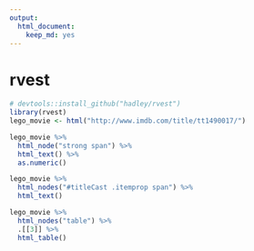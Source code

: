 ```yaml
---
output:
  html_document:
    keep_md: yes
---
```

# rvest


```r
# devtools::install_github("hadley/rvest")
library(rvest)
lego_movie <- html("http://www.imdb.com/title/tt1490017/")
```

```r
lego_movie %>% 
  html_node("strong span") %>%
  html_text() %>%
  as.numeric()
```

```r
lego_movie %>%
  html_nodes("#titleCast .itemprop span") %>%
  html_text()
```

```r
lego_movie %>%
  html_nodes("table") %>%
  .[[3]] %>%
  html_table()
```
